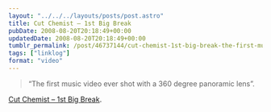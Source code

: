 ```yaml
---
layout: "../../../layouts/posts/post.astro"
title: Cut Chemist – 1st Big Break
pubDate: 2008-08-20T20:18:49+00:00
updatedDate: 2008-08-20T20:18:49+00:00
tumblr_permalink: /post/46737144/cut-chemist-1st-big-break-the-first-music
tags: ["linklog"]
format: "video"
---
```



<Vimeo id="https://vimeo.com/1478602" />

> &ldquo;The first music video ever shot with a 360 degree panoramic lens&rdquo;.

[Cut Chemist &#8211; 1st Big Break][1].

[1]: https://vimeo.com/1478602
